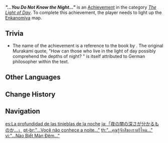 {{Achievement Infobox
|id           = 80130
|order id     = 0130
|category     = The Light of Day
|description  = Light up the [[Enkanomiya]] map.
|requirements = 
|primogems    = 5
|tracking     = 
|topic        = Map
}}
'''''"...You Do Not Know the Night..."''''' is an [[Achievement]] in the category ''[[The Light of Day]]''. To complete this achievement, the player needs to light up the [[Enkanomiya]] map.

==Trivia==
*The name of the achievement is a reference to the book {{w|Hear the Wind Sing}} {{Lang|ja=風の歌を聴け|ja_rm=Kaze no Uta wo Kike}} by {{w|Haruki Murakami}}. The original Murakami quote, "How can those who live in the light of day possibly comprehend the depths of night? {{Lang|ja=昼の光に、夜の闇の深さが分かるものか？|ja_rm=Hiru no hikari ni, yoru no yami no fukasa ga wakaru mono ka?}}" is itself attributed to German philosopher {{w|Friedrich Nietzsche}} within the text.

<!--
==Video Guides==
{{EVT
|video1   = 
|caption1 = 
}}
-->
==Other Languages==
{{Other Languages
|en      = "...You Do Not Know the Night..."
|zhs     = 「…岂知夜色…」
|zhs_rm  = "...Qǐ Zhī Yèsè..."
|zht     = 「…豈知夜色…」
|zht_rm  = "...Qǐ Zhī Yèsè..."
|zh_tl   = "...How Can the Color of the Night be Known..."
|ja      = 「夜の闇の深さが分かるものか…」
|ja_rm   = "Yoru no Yami no Fukasa ga Wakaru Mono ka..."
|ja_tl   = "How Can One Ever Know the Depths of Night's Darkness...?"
|ko      = 「…밤의 색을 어찌 알 수 있겠는가…」
|ko_rm   = "...Bam-ui Saek-eul Eojji Al Su Itgenneun'ga..."
|ko_tl   = "...How Can You know the Color of Night..."
|es      = La profundidad de las tinieblas de la noche
|es_tl   = The Depth of the Night's Darkness
|fr      = «&nbsp;Car la nuit est sombre et pleine de terreurs...&nbsp;»
|fr_tl   = "Because the Night is Dark and Full of Terrors..."
|ru      = «...тебе неведома ночь...»
|ru_tl   = "...Night Is Unknown To You..."
|th      = "...คุณรู้จักสีของราตรีไหม..."
|th_rm   = "...Khun Ru-chak Si khong Ratri Mai..."
|th_tl   = "...Did you know the color of the night..."
|vi      = "...Nào Biết Màn Đêm..."
|vi_tl   = 
|de      = „...&nbsp;Du kannst die Nacht nicht durchdringen&nbsp;...“
|de_tl   = "...You Cannot Penetrate The Night..."
|id      = "...Kamu tidak tahu gelapnya malam&nbsp;..."
|id_tl   = "...You do not know how dark the night is..."
|pt      = "...Você não conhece a noite..."
|pt_tl   = "...You Do Not Know the Night..."
|tr      = "...&nbsp;Bilmezsin Gece Ne Kadar Karanlık..."
|tr_tl   = "...You do not know how dark the night is..."
|it      = I misteri della notte
|it_tl   = The Mysteries of the Night
}}

==Change History==
{{Change History|2.4}}
<!--
==References==
{{Reflist}}
-->
==Navigation==
{{Achievement Navbox|The Light of Day}}

[[es:La profundidad de las tinieblas de la noche]]
[[ja:「夜の闇の深さが分かるものか…」]]
[[pt-br:"...Você não conhece a noite..."]]
[[th:"...คุณรู้จักสีของราตรีไหม..."]]
[[vi:"...Nào Biết Màn Đêm..."]]